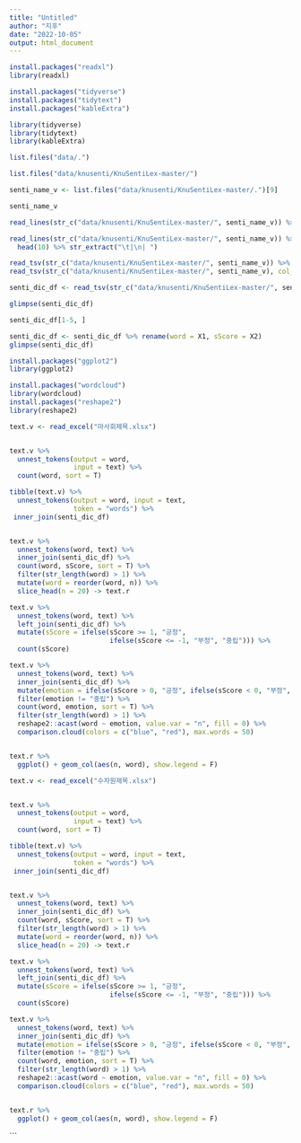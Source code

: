 ```yaml
---
title: "Untitled"
author: "지후"
date: "2022-10-05"
output: html_document
---
```


```r
install.packages("readxl")
library(readxl)

install.packages("tidyverse")
install.packages("tidytext")
install.packages("kableExtra")

library(tidyverse)
library(tidytext)
library(kableExtra)


```
```r

list.files("data/.")

list.files("data/knusenti/KnuSentiLex-master/")

senti_name_v <- list.files("data/knusenti/KnuSentiLex-master/.")[9]

senti_name_v

read_lines(str_c("data/knusenti/KnuSentiLex-master/", senti_name_v)) %>% head(10)

read_lines(str_c("data/knusenti/KnuSentiLex-master/", senti_name_v)) %>% 
  head(10) %>% str_extract("\t|\n| ")

read_tsv(str_c("data/knusenti/KnuSentiLex-master/", senti_name_v)) %>% head(10)
read_tsv(str_c("data/knusenti/KnuSentiLex-master/", senti_name_v), col_names = F) %>% head(10)

senti_dic_df <- read_tsv(str_c("data/knusenti/KnuSentiLex-master/", senti_name_v), col_names = F)

glimpse(senti_dic_df)

senti_dic_df[1-5, ]

senti_dic_df <- senti_dic_df %>% rename(word = X1, sScore = X2)
glimpse(senti_dic_df)

install.packages("ggplot2")
library(ggplot2)

```

```r
install.packages("wordcloud")
library(wordcloud)
install.packages("reshape2")
library(reshape2)
```


```r

text.v <- read_excel("마사회제목.xlsx")


text.v %>% 
  unnest_tokens(output = word,
                input = text) %>% 
  count(word, sort = T)

tibble(text.v) %>% 
  unnest_tokens(output = word, input = text,
                token = "words") %>% 
 inner_join(senti_dic_df)


text.v %>% 
  unnest_tokens(word, text) %>% 
  inner_join(senti_dic_df) %>% 
  count(word, sScore, sort = T) %>% 
  filter(str_length(word) > 1) %>% 
  mutate(word = reorder(word, n)) %>% 
  slice_head(n = 20) -> text.r

text.v %>% 
  unnest_tokens(word, text) %>% 
  left_join(senti_dic_df) %>% 
  mutate(sScore = ifelse(sScore >= 1, "긍정",
                         ifelse(sScore <= -1, "부정", "중립"))) %>% 
  count(sScore)

text.v %>% 
  unnest_tokens(word, text) %>% 
  inner_join(senti_dic_df) %>% 
  mutate(emotion = ifelse(sScore > 0, "긍정", ifelse(sScore < 0, "부정", "중립"))) %>% 
  filter(emotion != "중립") %>% 
  count(word, emotion, sort = T) %>% 
  filter(str_length(word) > 1) %>% 
  reshape2::acast(word ~ emotion, value.var = "n", fill = 0) %>% 
  comparison.cloud(colors = c("blue", "red"), max.words = 50)


text.r %>% 
  ggplot() + geom_col(aes(n, word), show.legend = F)
```

```r
text.v <- read_excel("수자원제목.xlsx")


text.v %>% 
  unnest_tokens(output = word,
                input = text) %>% 
  count(word, sort = T)

tibble(text.v) %>% 
  unnest_tokens(output = word, input = text,
                token = "words") %>% 
 inner_join(senti_dic_df)


text.v %>% 
  unnest_tokens(word, text) %>% 
  inner_join(senti_dic_df) %>% 
  count(word, sScore, sort = T) %>% 
  filter(str_length(word) > 1) %>% 
  mutate(word = reorder(word, n)) %>% 
  slice_head(n = 20) -> text.r

text.v %>% 
  unnest_tokens(word, text) %>% 
  left_join(senti_dic_df) %>% 
  mutate(sScore = ifelse(sScore >= 1, "긍정",
                         ifelse(sScore <= -1, "부정", "중립"))) %>% 
  count(sScore)

text.v %>% 
  unnest_tokens(word, text) %>% 
  inner_join(senti_dic_df) %>% 
  mutate(emotion = ifelse(sScore > 0, "긍정", ifelse(sScore < 0, "부정", "중립"))) %>% 
  filter(emotion != "중립") %>% 
  count(word, emotion, sort = T) %>% 
  filter(str_length(word) > 1) %>% 
  reshape2::acast(word ~ emotion, value.var = "n", fill = 0) %>% 
  comparison.cloud(colors = c("blue", "red"), max.words = 50)


text.r %>% 
  ggplot() + geom_col(aes(n, word), show.legend = F)
```
```

